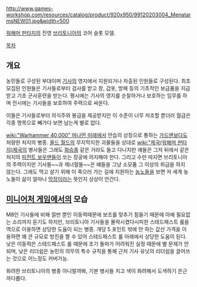 {{{+1 '''Men-at-Arms''' }}}

http://www.games-workshop.com/resources/catalog/product/920x950/99120203004_MenatarmsNEW01.jpg&width=500

[[워해머 판타지]]의 진영 [[브리토니아]]의 코어 슬롯 모델.

[[목차]]

== 개요 ==
농민들로 구성된 부대이며 [[기사]]의 영지에서 지원되거나 차출된 인원들로 구성된다. 최초 모집된 인원들은 기사들로부터 검사를 받고 창, 갑옷, 방패 등의 기초적인 보급품을 지급받고 기초 군사훈련을 받는다. 평시에는 기사의 영지를 순찰하거나 보호하는 임무를 하며 전시에는 기사들을 보호하여 주력으로 싸운다. 

이들은 기사들로부터 의식주와 봉급을 제공받지만 이 수준이 너무 저조할 뿐더러 월급은 각종 명목으로 빼가다 보면 남는게 별로 없다. 

[[wiki:"Warhammer 40,000" 머나먼 미래]]에서 안습의 상징으로 통하는 [[가드맨]]보다도 처량한 처지의 병종. [[올드 월드]]의 무지막지한 괴물들을 상대로 [[wiki:"제국(워해머 판타지)제국]]의 병사들은 그래도 [[화승총]] 같은 거라도 들고 다니지만 얘들은 그저 뒤에서 같은 처지의 [[피전트 보우맨]]들이 쏘는 장궁에 의지해야 한다. 그리고 수만 따지면 브리토니아의 주력이지만 기사들~~과 제너럴들~~은 얘들을 그냥 소모품 그 이상의 취급을 하지 않는다. 그래도 먹고 살기 위해 이 죽으러 가는 길에 지원하는 [[농노]]들을 보면 저 세계 농노들이 삶이 얼마나 [[막장]]이라는 뜻인지 상상이 안간다.

== [[미니어처 게임]]에서의 모습 ==
M8인 기사들에 비해 절반 뿐인 이동력때문에 보조를 맞추기 힘들기 때문에 아예 필요없는 소리까지 듣기도 하지만, 브리토니아 기사들을 몰락시켰다시피한 스테드패스트 룰을 역으로 이용하면 상당한 도움이 되는 병종. 개당 5 포인트 밖에 안 하는 값산 가격을 이용하면 꽤 큰 규모로 방진을 짤 수 있어 스테드패스트 룰 아래에서 상당한 도움이 된다. 낮은 이동력은 스테드패스트 룰 때문에 초기 돌파가 어려워진 실정 때문에 별 문제가 안되며, 낮은 리더쉽은 농민의 의무의 특수 규칙을 통해 근처  기사 유닛의 리더쉽을 끌어쓰는 것으로 어느정도 커버가능.

화려한 브리토니아의 병종 아니랄까봐, 기본 병사들 치고 색이 화려해서 도색하기 은근 까다롭다. 
